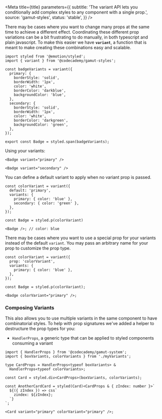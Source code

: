 
<Meta
  title={title}
  parameters={{
    subtitle:
      'The variant API lets you conditionally add complex styles to any component with a single prop.',
    source: 'gamut-styles',
    status: 'stable',
  }}
/>

There may be cases where you want to change many props at the same time to achieve a different effect.
Coordinating these different prop variations can be a bit frustrating to do manually, in both typescript and plain javascript.
To make this easier we have **`variant`**, a function that is meant to make creating these combinations easy and scalable.

```tsx
import styled from '@emotion/styled';
import { variant } from '@codecademy/gamut-styles';

const badgeVariants = variant({
  primary: {
    borderStyle: 'solid',
    borderWidth: '1px',
    color: 'white',
    borderColor: 'darkblue',
    backgroundColor: 'blue',
  },
  secondary: {
    borderStyle: 'solid',
    borderWidth: '1px',
    color: 'white',
    borderColor: 'darkgreen',
    backgroundColor: 'green',
  },
});

export const Badge = styled.span(badgeVariants);
```

Using your variants:

```tsx
<Badge variant="primary" />

<Badge variant="secondary" />
```

You can define a default variant to apply when no variant prop is passed.

```tsx
const colorVariant = variant({
  default: 'primary',
  variants: {
    primary: { color: 'blue' },
    secondary: { color: 'green' },
  },
});

const Badge = styled.p(colorVariant)

<Badge />; // color: blue
```

There may be cases where you want to use a special prop for your variants instead of the default `variant`. You may pass an arbitrary name for your prop to customize the prop type.

```tsx
const colorVariant = variant({
  prop: 'colorVariant',
  variants: {
    primary: { color: 'blue' },
  },
});

const Badge = styled.p(colorVariant);

<Badge colorVariant="primary" />;
```

### Composing Variants

This also allows you to use multiple variants in the same component to have combinatorial styles. To help with prop signatures we've added a helper to destructure the prop types for you:

- `HandlerProps`, a generic type that can be applied to styled components consuming a variant

```tsx
import { HandlerProps } from '@codecademy/gamut-system';
import { boxVariants, colorVariants } from './myVariants';

type CardProps = HandlerProps<typeof boxVariants> &
  HandlerProps<typeof colorVariants>;

const Card = styled.div<CardProps>(boxVariants, colorVariants);

const AnotherCardCard = styled(Card)<CardProps & { zIndex: number }>`
  ${({ zIndex }) => css`
    zindex: ${zIndex};
  `}
`;

<Card variant="primary" colorVariant="primary" />;
```
